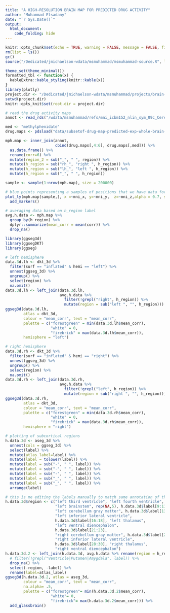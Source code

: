 ```yaml
---
title: "A HIGH-RESOLUTION BRAIN MAP FOR PREDICTED DRUG ACTIVITY"
author: "Muhammad Elsadany"
date: "`r Sys.Date()`"
output:
  html_document:
    code_folding: hide
---
```


```r
knitr::opts_chunk$set(echo = TRUE, warning = FALSE, message = FALSE, fig.align='center')
rm(list = ls())
gc()
source("/Dedicated/jmichaelson-wdata/msmuhammad/msmuhammad-source.R", local = T)

theme_set(theme_minimal())
formatted_tbl <- function(x) {
  kableExtra::kable_styling(knitr::kable(x))
}
library(plotly)
project.dir <- "/Dedicated/jmichaelson-wdata/msmuhammad/projects/brain-drug-map"
setwd(project.dir)
knitr::opts_knit$set(root.dir = project.dir)
```


```r
# read the drug activity maps
annot <- read_rds("/wdata/msmuhammad/refs/mni_icbm152_nlin_sym_09c_CerebrA_nifti/annotated-xyz.rds")[,5:9]

med <- "methylphenidate"
drug.maps <- pdsload("data/subsetof-drug-map-predicted-exp-whole-brain-082223.rds.pxz")

mph.map <- inner_join(annot,
                      cbind(drug.maps[,4:6], drug.maps[,med])) %>%
  as.data.frame() %>%
  rename(corr=6) %>%
  mutate(region_2 = sub("_", " ", region)) %>%
  mutate(h_region = sub("rh_", "right ", h_region)) %>%
  mutate(h_region = sub("lh_", "left ", h_region)) %>%
  mutate(h_region = sub("_", " ", h_region))

sample <- sample(1:nrow(mph.map), size = 200000)

# blue points representing a samples of positions that we have data for
plot_ly(mph.map[sample,], x =~mni_x, y=~mni_y,  z=~mni_z,alpha = 0.7, size = 5) %>%
  add_markers()
```


```r
# averaging data based on h_region label
avg.h.data <- mph.map %>%
  group_by(h_region) %>%
  dplyr::summarize(mean_corr = mean(corr)) %>%
  drop_na()

library(ggseg3d)
library(ggsegDKT)
library(ggseg)
```


```r
# left hemisphere
data.3d.lh <- dkt_3d %>%
  filter(surf == "inflated" & hemi == "left") %>% 
  unnest(ggseg_3d) %>% 
  ungroup() %>% 
  select(region) %>% 
  na.omit()
data.3d.lh <- left_join(data.3d.lh, 
                        avg.h.data %>%
                          filter(!grepl("right", h_region)) %>%
                          mutate(region = sub("left ", "", h_region)))
ggseg3d(data.3d.lh, 
        atlas = dkt_3d,
        colour = "mean_corr", text = "mean_corr",
        palette = c("forestgreen" = min(data.3d.lh$mean_corr), 
                    "white" = 0, 
                    "firebrick" = max(data.3d.lh$mean_corr)), 
        hemisphere = "left")

```

```r
# right hemisphere
data.3d.rh <- dkt_3d %>%
  filter(surf == "inflated" & hemi == "right") %>% 
  unnest(ggseg_3d) %>% 
  ungroup() %>% 
  select(region) %>% 
  na.omit()
data.3d.rh <- left_join(data.3d.rh, 
                        avg.h.data %>%
                          filter(!grepl("left", h_region)) %>%
                          mutate(region = sub("right ", "", h_region)))
ggseg3d(data.3d.rh, 
        atlas = dkt_3d,
        colour = "mean_corr", text = "mean_corr",
        palette = c("forestgreen" = min(data.3d.rh$mean_corr), 
                    "white" = 0, 
                    "firebrick" = max(data.3d.rh$mean_corr)), 
        hemisphere = "right")

```


```r
# plotting of subcortical regions
h.data.3d <- aseg_3d %>% 
  unnest(cols = ggseg_3d) %>% 
  select(label) %>%
  mutate(atlas_label=label) %>%
  mutate(label = tolower(label)) %>%
  mutate(label = sub("-", " ", label)) %>%
  mutate(label = sub("-", " ", label)) %>%
  mutate(label = sub("-", " ", label)) %>%
  mutate(label = sub("_", " ", label)) %>%
  mutate(label = sub("_", " ", label)) %>%
  arrange(label)

# this is me editing the labels manually to match same annotation of the data that I have
h.data.3d$region <- c("left third ventricle", "left fourth ventricle",
                      "left brainstem", rep(NA,5), h.data.3d$label[9:11],
                      "left cerebellum gray matter", h.data.3d$label[13:14],
                      "left inferior lateral ventricle", 
                      h.data.3d$label[16:18], "left thalamus",
                      "left ventral diencephalon",
                      h.data.3d$label[21:23],
                      "right cerebellum gray matter", h.data.3d$label[25:26],
                      "right inferior lateral ventricle", 
                      h.data.3d$label[28:30], "right thalamus",
                      "right ventral diencephalon")
h.data.3d.2 <- left_join(h.data.3d, avg.h.data %>% rename(region = h_region)) %>%
  # filter(!grepl("Ventricle|Putamen|Amygdala", label)) %>% 
  drop_na() %>%
  select(-region, -label) %>%
  rename(label=atlas_label)
ggseg3d(h.data.3d.2, atlas = aseg_3d, 
        colour = "mean_corr", text = "mean_corr", 
        na.alpha= .5,
        palette = c("forestgreen"= min(h.data.3d.2$mean_corr), 
                    "white"= 0, 
                    "firebrick"= max(h.data.3d.2$mean_corr))) %>% 
  add_glassbrain() 

```


